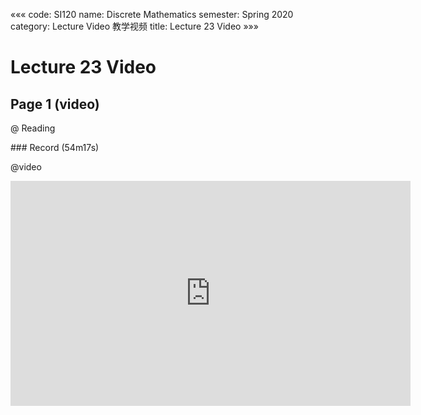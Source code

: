 «««
code: SI120
name: Discrete Mathematics
semester: Spring 2020
category: Lecture Video 教学视频
title: Lecture 23 Video
»»»

# Lecture 23 Video

## Page 1 (video)

@ Reading

<div class="markdown-body">
### Record (54m17s)
</div>

@video

<iframe src="https://watchsb.com/e/bsm6uyzck31m.html" frameborder=0 marginwidth=0 marginheight=0 scrolling=no width=640 height=360 allowfullscreen></iframe>


